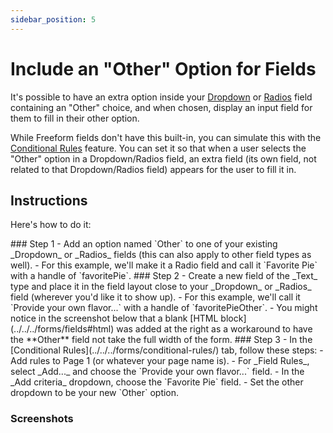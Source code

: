 ```yaml
---
sidebar_position: 5
---
```




# Include an "Other" Option for Fields

It's possible to have an extra option inside your [Dropdown](../../../forms/fields#dropdown) or [Radios](../../../forms/fields#radios) field containing an "Other" choice, and when chosen, display an input field for them to fill in their other option.

While Freeform fields don't have this built-in, you can simulate this with the [Conditional Rules](../../../forms/conditional-rules) feature. You can set it so that when a user selects the "Other" option in a Dropdown/Radios field, an extra field (its own field, not related to that Dropdown/Radios field) appears for the user to fill it in.

## Instructions

Here's how to do it:

<VerticalStepWrapper>
<StepMarkdown>
### Step 1
- Add an option named `Other` to one of your existing _Dropdown_ or _Radios_ fields (this can also apply to other field types as well).
    - For this example, we'll make it a Radio field and call it `Favorite Pie` with a handle of `favoritePie`.

</StepMarkdown>
<StepMarkdown>
### Step 2
- Create a new field of the _Text_ type and place it in the field layout close to your _Dropdown_ or _Radios_ field (wherever you'd like it to show up).
    - For this example, we'll call it `Provide your own flavor...` with a handle of `favoritePieOther`.
    - You might notice in the screenshot below that a blank [HTML block](../../../forms/fields#html) was added at the right as a workaround to have the **Other** field not take the full width of the form.

</StepMarkdown>
<StepMarkdown>
### Step 3
- In the [Conditional Rules](../../../forms/conditional-rules/) tab, follow these steps:
    - Add rules to Page 1 (or whatever your page name is).
    - For _Field Rules_, select _Add..._ and choose the `Provide your own flavor...` field.
    - In the _Add criteria_ dropdown, choose the `Favorite Pie` field.
    - Set the other dropdown to be your new `Other` option.

</StepMarkdown>
</VerticalStepWrapper>

### Screenshots

<Photo img={OtherOptionFieldCPPhoto} alt="Configuration inside CP" />
<Photo img={OtherOptionFieldFEPhoto} alt="Visual of Front End" />
